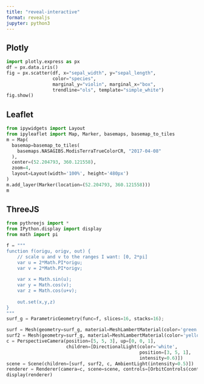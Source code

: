 ```yaml
---
title: "reveal-interactive"
format: revealjs
jupyter: python3
---
```


## Plotly

```python
import plotly.express as px
df = px.data.iris()
fig = px.scatter(df, x="sepal_width", y="sepal_length", 
                 color="species", 
                 marginal_y="violin", marginal_x="box", 
                 trendline="ols", template="simple_white")
fig.show()
```

## Leaflet

```python
from ipywidgets import Layout
from ipyleaflet import Map, Marker, basemaps, basemap_to_tiles
m = Map(
  basemap=basemap_to_tiles(
    basemaps.NASAGIBS.ModisTerraTrueColorCR, "2017-04-08"
  ),
  center=(52.204793, 360.121558),
  zoom=4,
  layout=Layout(width='100%', height='480px')
)
m.add_layer(Marker(location=(52.204793, 360.121558)))
m
```

## ThreeJS

```python
from pythreejs import *
from IPython.display import display
from math import pi

f = """
function f(origu, origv, out) {
    // scale u and v to the ranges I want: [0, 2*pi]
    var u = 2*Math.PI*origu;
    var v = 2*Math.PI*origv;
    
    var x = Math.sin(u);
    var y = Math.cos(v);
    var z = Math.cos(u+v);
    
    out.set(x,y,z)
}
"""
surf_g = ParametricGeometry(func=f, slices=16, stacks=16);

surf = Mesh(geometry=surf_g, material=MeshLambertMaterial(color='green', side='FrontSide'))
surf2 = Mesh(geometry=surf_g, material=MeshLambertMaterial(color='yellow', side='BackSide'))
c = PerspectiveCamera(position=[5, 5, 3], up=[0, 0, 1],
                      children=[DirectionalLight(color='white',
                                                 position=[3, 5, 1],
                                                 intensity=0.6)])
scene = Scene(children=[surf, surf2, c, AmbientLight(intensity=0.5)])
renderer = Renderer(camera=c, scene=scene, controls=[OrbitControls(controlling=c)], width=900, height=600)
display(renderer)
```
